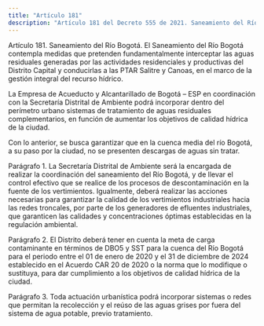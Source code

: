 ```yaml
---
title: "Artículo 181"
description: "Artículo 181 del Decreto 555 de 2021. Saneamiento del Río Bogotá."
---
```


Artículo 181. Saneamiento del Río Bogotá. El Saneamiento del Río Bogotá contempla medidas que pretenden fundamentalmente interceptar las aguas residuales generadas por las actividades residenciales y productivas del Distrito Capital y conducirlas a las PTAR Salitre y Canoas, en el marco de la gestión integral del recurso hídrico.
 
La Empresa de Acueducto y Alcantarillado de Bogotá – ESP en coordinación con la Secretaría Distrital de Ambiente podrá incorporar dentro del perímetro urbano sistemas de tratamiento de aguas residuales complementarios, en función de aumentar los objetivos de calidad hídrica de la ciudad.
 
Con lo anterior, se busca garantizar que en la cuenca media del río Bogotá, a su paso por la ciudad, no se presenten descargas de aguas sin tratar.
 
Parágrafo 1. La Secretaría Distrital de Ambiente será la encargada de realizar la coordinación del saneamiento del Río Bogotá, y de llevar el control efectivo que se realice de los procesos de descontaminación en la fuente de los vertimientos. Igualmente, deberá realizar las acciones necesarias para garantizar la calidad de los vertimientos industriales hacia las redes troncales, por parte de los generadores de efluentes industriales, que garanticen las calidades y concentraciones óptimas establecidas en la regulación ambiental.
 
Parágrafo 2. El Distrito deberá tener en cuenta la meta de carga contaminante en términos de DBO5 y SST para la cuenca del Río Bogotá para el periodo entre el 01 de enero de 2020 y el 31 de diciembre de 2024 establecido en el Acuerdo CAR 20 de 2020 o la norma que lo modifique o sustituya, para dar cumplimiento a los objetivos de calidad hídrica de la ciudad.
 
Parágrafo 3. Toda actuación urbanística podrá incorporar sistemas o redes que permitan la recolección y el reúso de las aguas grises por fuera del sistema de agua potable, previo tratamiento.